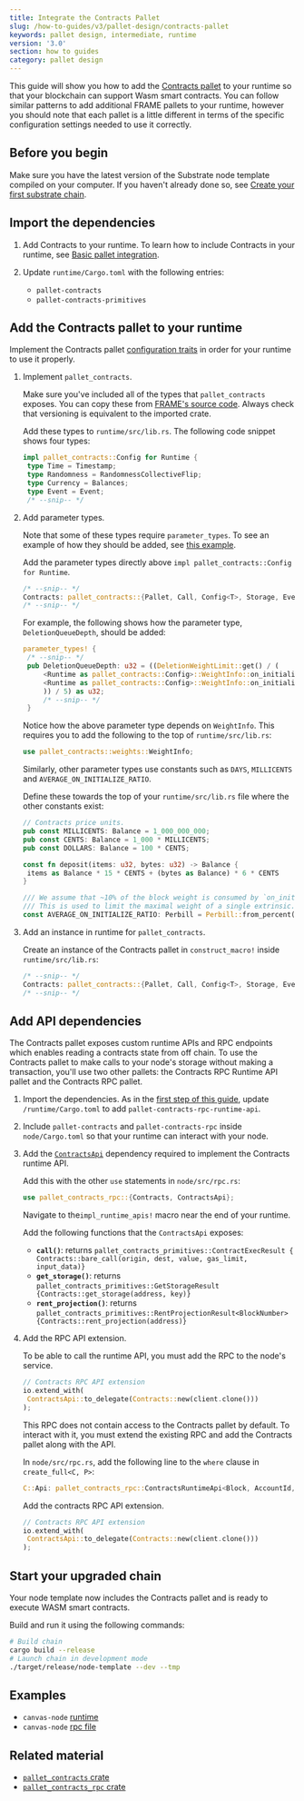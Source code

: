 ```yaml
---
title: Integrate the Contracts Pallet
slug: /how-to-guides/v3/pallet-design/contracts-pallet
keywords: pallet design, intermediate, runtime
version: '3.0'
section: how to guides
category: pallet design
---
```


This guide will show you how to add the [Contracts pallet](/rustdocs/latest/pallet_contracts/index.html) to your runtime so that your blockchain can support Wasm smart contracts.
You can follow similar patterns to add additional FRAME pallets to your runtime, however you should note that each pallet is a little different in terms of the specific configuration settings needed to use it correctly.

## Before you begin

Make sure you have the latest version of the Substrate node template compiled on your computer.
If you haven't already done so, see [Create your first substrate chain](/tutorials/v3/create-your-first-substrate-chain/).

## Import the dependencies

1. Add Contracts to your runtime.
   To learn how to include Contracts in your runtime, see [Basic pallet integration](/how-to-guides/v3/basics/pallet-integration).

1. Update `runtime/Cargo.toml` with the following entries:
   - `pallet-contracts`
   - `pallet-contracts-primitives`

## Add the Contracts pallet to your runtime

Implement the Contracts pallet [configuration traits][contracts-config-rustdocs] in order for your runtime to use it properly.

1. Implement `pallet_contracts`.

   Make sure you've included all of the types that `pallet_contracts` exposes.
   You can copy these from [FRAME's source code][contracts-frame-gh]. Always check that versioning is equivalent to the imported crate.

   Add these types to `runtime/src/lib.rs`.
   The following code snippet shows four types:

   ```rust
   impl pallet_contracts::Config for Runtime {
   	type Time = Timestamp;
   	type Randomness = RandomnessCollectiveFlip;
   	type Currency = Balances;
   	type Event = Event;
   	/* --snip-- */
   ```

1. Add parameter types.

   Note that some of these types require `parameter_types`. To see an example of how they should be added, see [this example][bin-runtime-contracts-frame].

   Add the parameter types directly above `impl pallet_contracts::Config for Runtime`.

   ```rust
   /* --snip-- */
   Contracts: pallet_contracts::{Pallet, Call, Config<T>, Storage, Event<T>},
   /* --snip-- */
   ```

   For example, the following shows how the parameter type, `DeletionQueueDepth`, should be added:

   ```rust
   parameter_types! {
   	/* --snip-- */
   	pub DeletionQueueDepth: u32 = ((DeletionWeightLimit::get() / (
   		<Runtime as pallet_contracts::Config>::WeightInfo::on_initialize_per_queue_item(1) -
   		<Runtime as pallet_contracts::Config>::WeightInfo::on_initialize_per_queue_item(0)
   		)) / 5) as u32;
   		/* --snip-- */
   	}
   ```

   Notice how the above parameter type depends on `WeightInfo`. This requires you to add the following to the top of `runtime/src/lib.rs`:

   ```rust
   use pallet_contracts::weights::WeightInfo;
   ```

   Similarly, other parameter types use constants such as `DAYS`, `MILLICENTS` and `AVERAGE_ON_INITIALIZE_RATIO`.

   Define these towards the top of your `runtime/src/lib.rs` file where the other constants exist:

   ```rust
   // Contracts price units.
   pub const MILLICENTS: Balance = 1_000_000_000;
   pub const CENTS: Balance = 1_000 * MILLICENTS;
   pub const DOLLARS: Balance = 100 * CENTS;

   const fn deposit(items: u32, bytes: u32) -> Balance {
   	items as Balance * 15 * CENTS + (bytes as Balance) * 6 * CENTS
   }

   /// We assume that ~10% of the block weight is consumed by `on_initialize` handlers.
   /// This is used to limit the maximal weight of a single extrinsic.
   const AVERAGE_ON_INITIALIZE_RATIO: Perbill = Perbill::from_percent(10);
   ```

1. Add an instance in runtime for `pallet_contracts`.

   Create an instance of the Contracts pallet in `construct_macro!` inside `runtime/src/lib.rs`:

   ```rust
   /* --snip-- */
   Contracts: pallet_contracts::{Pallet, Call, Config<T>, Storage, Event<T>},
   /* --snip-- */
   ```

## Add API dependencies

The Contracts pallet exposes custom runtime APIs and RPC endpoints
which enables reading a contracts state from off chain. To use
the Contracts pallet to make calls to your node's storage without making a transaction, you'll use two other pallets: the Contracts RPC Runtime API pallet and the Contracts RPC pallet.

1. Import the dependencies.
   As in the [first step of this guide](#1-import-the-dependencies), update `/runtime/Cargo.toml` to add `pallet-contracts-rpc-runtime-api`.

1. Include `pallet-contracts` and `pallet-contracts-rpc` inside `node/Cargo.toml` so that your runtime can interact with your node.

1. Add the [`ContractsApi`][contracts-api-rustdocs] dependency required to implement the Contracts runtime API.

   Add this with the other `use` statements in `node/src/rpc.rs`:

   ```rust
   use pallet_contracts_rpc::{Contracts, ContractsApi};
   ```

   Navigate to the`impl_runtime_apis!` macro near the end of your runtime.

   Add the following functions that the `ContractsApi` exposes:

   - **`call()`**: returns `pallet_contracts_primitives::ContractExecResult { Contracts::bare_call(origin, dest, value, gas_limit, input_data)}`
   - **`get_storage()`**: returns `pallet_contracts_primitives::GetStorageResult {Contracts::get_storage(address, key)}`
   - **`rent_projection()`**: returns `pallet_contracts_primitives::RentProjectionResult<BlockNumber> {Contracts::rent_projection(address)}`

1. Add the RPC API extension.

   To be able to call the runtime API, you must add the RPC to the node's service.

   ```rust
   // Contracts RPC API extension
   io.extend_with(
   	ContractsApi::to_delegate(Contracts::new(client.clone()))
   );
   ```

   This RPC does not contain access to the Contracts pallet by default.
   To interact with it, you must extend the existing RPC and add the Contracts pallet along with the API.

   In `node/src/rpc.rs`, add the following line to the `where` clause in `create_full<C, P>`:

   ```rust
   C::Api: pallet_contracts_rpc::ContractsRuntimeApi<Block, AccountId, Balance, BlockNumber>,
   ```

   Add the contracts RPC API extension.

   ```rust
   // Contracts RPC API extension
   io.extend_with(
   	ContractsApi::to_delegate(Contracts::new(client.clone()))
   );
   ```

## Start your upgraded chain

Your node template now includes the Contracts pallet and is ready to execute WASM smart contracts.

Build and run it using the following commands:

```bash
# Build chain
cargo build --release
# Launch chain in development mode
./target/release/node-template --dev --tmp
```

## Examples

- `canvas-node` [runtime](https://github.com/paritytech/canvas-node/blob/master/runtime/src/lib.rs#L361)
- `canvas-node` [rpc file](https://github.com/paritytech/canvas-node/blob/master/node/src/rpc.rs)

## Related material

- [`pallet_contracts` crate](/rustdocs/latest/pallet_contracts/index.html)
- [`pallet_contracts_rpc` crate](/rustdocs/latest/pallet_contracts_rpc/index.html)

[create-first-chain-tutorial]: /tutorials/v3/create-your-first-substrate-chain
[contracts-config-rustdocs]: /rustdocs/latest/pallet_contracts/trait.Config.html
[contracts-frame-gh]: https://github.com/paritytech/substrate/blob/master/frame/contracts/src/lib.rs#L144
[bin-runtime-contracts-frame]: https://github.com/paritytech/substrate/blob/632b32300eb9376767c2ae7b38e79b3f7f5329b1/bin/node/runtime/src/lib.rs#L887-L903
[contracts-api-rustdocs]: /rustdocs/latest/pallet_contracts_rpc_runtime_api/trait.ContractsApi.html
